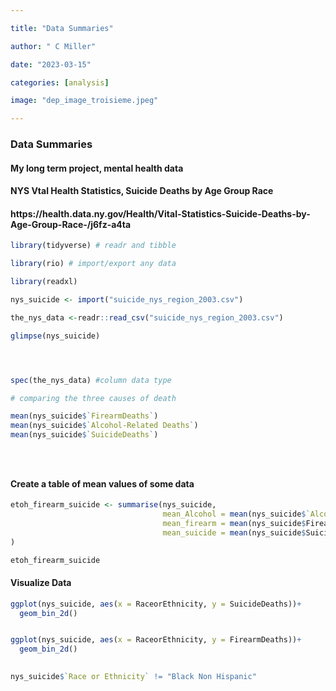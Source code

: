```yaml
---

title: "Data Summaries"

author: " C Miller"

date: "2023-03-15"

categories: [analysis]

image: "dep_image_troisieme.jpeg"

---
```


### Data Summaries

#### My long term project, mental health data

#### NYS Vtal Health Statistics, Suicide Deaths by Age Group Race

#### https://health.data.ny.gov/Health/Vital-Statistics-Suicide-Deaths-by-Age-Group-Race-/j6fz-a4ta

```r
library(tidyverse) # readr and tibble

library(rio) # import/export any data

library(readxl)

nys_suicide <- import("suicide_nys_region_2003.csv")

the_nys_data <-readr::read_csv("suicide_nys_region_2003.csv")

glimpse(nys_suicide)




spec(the_nys_data) #column data type

# comparing the three causes of death

mean(nys_suicide$`FirearmDeaths`)
mean(nys_suicide$`Alcohol-Related Deaths`)
mean(nys_suicide$`SuicideDeaths`)





```

#### Create a table of mean values of some data

```r


etoh_firearm_suicide <- summarise(nys_suicide,
                                  mean_Alcohol = mean(nys_suicide$`Alcohol-Related Deaths`),
                                  mean_firearm = mean(nys_suicide$FirearmDeaths),
                                  mean_suicide = mean(nys_suicide$SuicideDeaths)
)

etoh_firearm_suicide
```

#### Visualize Data

```r
ggplot(nys_suicide, aes(x = RaceorEthnicity, y = SuicideDeaths))+
  geom_bin_2d()


ggplot(nys_suicide, aes(x = RaceorEthnicity, y = FirearmDeaths))+
  geom_bin_2d()
  

```






```r
nys_suicide$`Race or Ethnicity` != "Black Non Hispanic"
```
